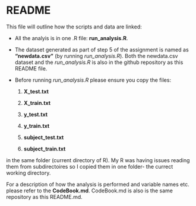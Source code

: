 # README

This file will outline how the scripts and data are linked:

- All the analyis is in one .R file: **run_analysis.R**. 

- The dataset generated as part of step 5 of the assignment is named as **"newdata.csv"** (by running *run_analysis.R*). Both the newdata.csv dataset and the *run_analysis.R* is also in the github repository as this README file. 

- Before running *run_analysis.R* please ensure you copy the files:

  1.  **X_test.txt**

  2.  **X_train.txt**
  
  3.  **y_test.txt**
  
  4.  **y_train.txt**
  
  5.  **subject_test.txt**
  
  6.  **subject_train.txt**

in the same folder (current directory of R). My R was having issues reading them from subdirectoires so I copied them in one folder- the currect working directory.

For a description of how the analysis is performed and variable names etc. please refer to the **CodeBook.md**. CodeBook.md is also is the same repository as this README.md.



